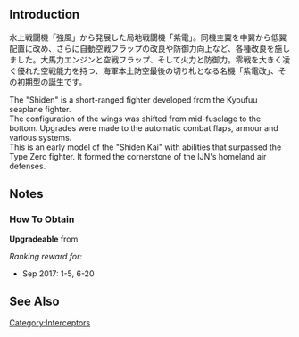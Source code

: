 {{EquipmentInfo|202}}

==Introduction==
水上戦闘機「強風」から発展した局地戦闘機「紫電」。同機主翼を中翼から低翼配置に改め、さらに自動空戦フラップの改良や防御力向上など、各種改良を施しました。大馬力エンジンと空戦フラップ、そして火力と防御力。零戦を大きく凌ぐ優れた空戦能力を持つ、海軍本土防空最後の切り札となる名機「紫電改」、その初期型の誕生です。

The "Shiden" is a short-ranged fighter developed from the Kyoufuu seaplane fighter.<br>
The configuration of the wings was shifted from mid-fuselage to the bottom. Upgrades were made to the automatic combat flaps, armour and various systems.<br>
This is an early model of the "Shiden Kai" with abilities that surpassed the Type Zero fighter. It formed the cornerstone of the IJN's homeland air defenses.

==Notes==
<div class="mw-collapsible"><h3>How To Obtain</h3>
<div class="mw-collapsible-content">
'''Upgradeable''' from {{Equipment/Link|Shiden Model 11}}

''Ranking reward for:''
* Sep 2017: 1-5, 6-20

</div></div>

==See Also==
{{Equipmentlist}}
[[Category:Interceptors]]